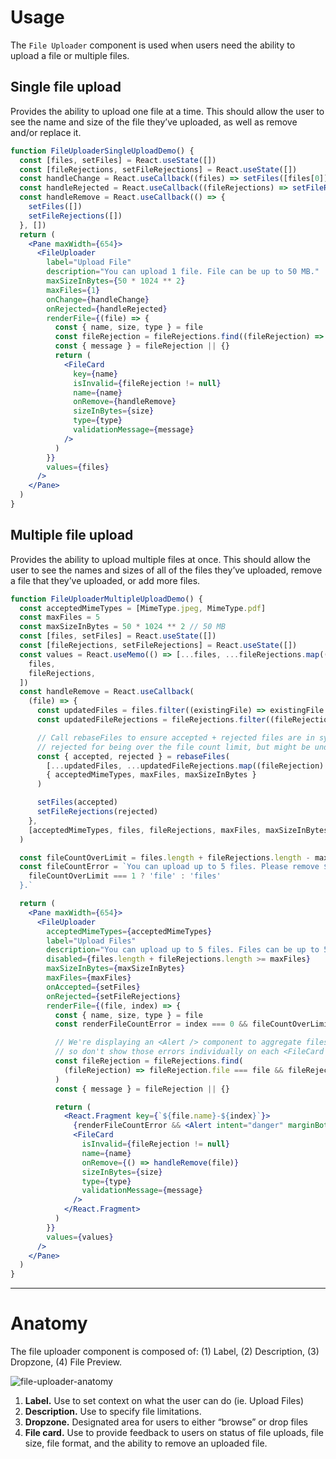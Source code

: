 # Usage

The `File Uploader` component is used when users need the ability to upload a file or multiple files.

## Single file upload

Provides the ability to upload one file at a time. This should allow the user to see the name and size of the file they’ve uploaded, as well as remove and/or replace it.

```jsx
function FileUploaderSingleUploadDemo() {
  const [files, setFiles] = React.useState([])
  const [fileRejections, setFileRejections] = React.useState([])
  const handleChange = React.useCallback((files) => setFiles([files[0]]), [])
  const handleRejected = React.useCallback((fileRejections) => setFileRejections([fileRejections[0]]), [])
  const handleRemove = React.useCallback(() => {
    setFiles([])
    setFileRejections([])
  }, [])
  return (
    <Pane maxWidth={654}>
      <FileUploader
        label="Upload File"
        description="You can upload 1 file. File can be up to 50 MB."
        maxSizeInBytes={50 * 1024 ** 2}
        maxFiles={1}
        onChange={handleChange}
        onRejected={handleRejected}
        renderFile={(file) => {
          const { name, size, type } = file
          const fileRejection = fileRejections.find((fileRejection) => fileRejection.file === file)
          const { message } = fileRejection || {}
          return (
            <FileCard
              key={name}
              isInvalid={fileRejection != null}
              name={name}
              onRemove={handleRemove}
              sizeInBytes={size}
              type={type}
              validationMessage={message}
            />
          )
        }}
        values={files}
      />
    </Pane>
  )
}
```

## Multiple file upload

Provides the ability to upload multiple files at once. This should allow the user to see the names and sizes of all of the files they’ve uploaded, remove a file that they’ve uploaded, or add more files.

```jsx
function FileUploaderMultipleUploadDemo() {
  const acceptedMimeTypes = [MimeType.jpeg, MimeType.pdf]
  const maxFiles = 5
  const maxSizeInBytes = 50 * 1024 ** 2 // 50 MB
  const [files, setFiles] = React.useState([])
  const [fileRejections, setFileRejections] = React.useState([])
  const values = React.useMemo(() => [...files, ...fileRejections.map((fileRejection) => fileRejection.file)], [
    files,
    fileRejections,
  ])
  const handleRemove = React.useCallback(
    (file) => {
      const updatedFiles = files.filter((existingFile) => existingFile !== file)
      const updatedFileRejections = fileRejections.filter((fileRejection) => fileRejection.file !== file)

      // Call rebaseFiles to ensure accepted + rejected files are in sync (some might have previously been
      // rejected for being over the file count limit, but might be under the limit now!)
      const { accepted, rejected } = rebaseFiles(
        [...updatedFiles, ...updatedFileRejections.map((fileRejection) => fileRejection.file)],
        { acceptedMimeTypes, maxFiles, maxSizeInBytes }
      )

      setFiles(accepted)
      setFileRejections(rejected)
    },
    [acceptedMimeTypes, files, fileRejections, maxFiles, maxSizeInBytes]
  )

  const fileCountOverLimit = files.length + fileRejections.length - maxFiles
  const fileCountError = `You can upload up to 5 files. Please remove ${fileCountOverLimit} ${
    fileCountOverLimit === 1 ? 'file' : 'files'
  }.`

  return (
    <Pane maxWidth={654}>
      <FileUploader
        acceptedMimeTypes={acceptedMimeTypes}
        label="Upload Files"
        description="You can upload up to 5 files. Files can be up to 50MB. You can upload .jpg and .pdf file formats."
        disabled={files.length + fileRejections.length >= maxFiles}
        maxSizeInBytes={maxSizeInBytes}
        maxFiles={maxFiles}
        onAccepted={setFiles}
        onRejected={setFileRejections}
        renderFile={(file, index) => {
          const { name, size, type } = file
          const renderFileCountError = index === 0 && fileCountOverLimit > 0

          // We're displaying an <Alert /> component to aggregate files rejected for being over the maxFiles limit,
          // so don't show those errors individually on each <FileCard />
          const fileRejection = fileRejections.find(
            (fileRejection) => fileRejection.file === file && fileRejection.reason !== FileRejectionReason.OverFileLimit
          )
          const { message } = fileRejection || {}

          return (
            <React.Fragment key={`${file.name}-${index}`}>
              {renderFileCountError && <Alert intent="danger" marginBottom={majorScale(2)} title={fileCountError} />}
              <FileCard
                isInvalid={fileRejection != null}
                name={name}
                onRemove={() => handleRemove(file)}
                sizeInBytes={size}
                type={type}
                validationMessage={message}
              />
            </React.Fragment>
          )
        }}
        values={values}
      />
    </Pane>
  )
}
```

---

# Anatomy

The file uploader component is composed of: (1) Label, (2) Description, (3) Dropzone, (4) File Preview.

<img src="/file-uploader-anatomy.svg" alt="file-uploader-anatomy" height={366} width={654} />

1. **Label.** Use to set context on what the user can do (ie. Upload Files)
1. **Description.** Use to specify file limitations.
1. **Dropzone.** Designated area for users to either “browse” or drop files
1. **File card.** Use to provide feedback to users on status of file uploads, file size, file format, and the ability to remove an uploaded file.
